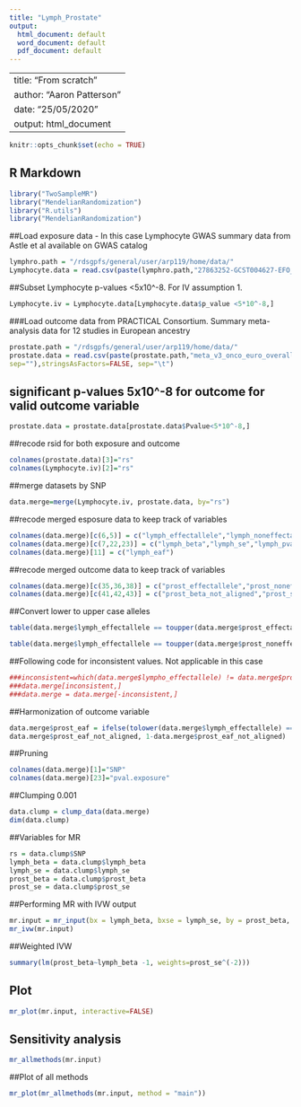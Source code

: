 ```yaml
---
title: "Lymph_Prostate"
output:
  html_document: default
  word_document: default
  pdf_document: default
---
```


---
title: "From scratch"
author: "Aaron Patterson"
date: "25/05/2020"
output: html_document
---

```r
knitr::opts_chunk$set(echo = TRUE)
```

## R Markdown

```r
library("TwoSampleMR")
library("MendelianRandomization")
library("R.utils")
library("MendelianRandomization")
```

##Load exposure data - In this case Lymphocyte GWAS summary data from Astle et al available on GWAS catalog


```r
lymphro.path = "/rdsgpfs/general/user/arp119/home/data/"
Lymphocyte.data = read.csv(paste(lymphro.path,"27863252-GCST004627-EFO_0004587.h.tsv.gz", sep=""), stringsAsFactors=FALSE, sep="\t")
```
##Subset Lymphocyte p-values <5x10^-8. For IV assumption 1.
```r
Lymphocyte.iv = Lymphocyte.data[Lymphocyte.data$p_value <5*10^-8,]

```

###Load outcome data from PRACTICAL Consortium. Summary meta-analysis data for 12 studies in European ancestry

```r
prostate.path = "/rdsgpfs/general/user/arp119/home/data/"
prostate.data = read.csv(paste(prostate.path,"meta_v3_onco_euro_overall_ChrAll_1_release.txt",
sep=""),stringsAsFactors=FALSE, sep="\t")
```

## significant p-values 5x10^-8 for outcome for valid outcome variable
```r

prostate.data = prostate.data[prostate.data$Pvalue<5*10^-8,]
```

##recode rsid for both exposure and outcome
```r
colnames(prostate.data)[3]="rs"
colnames(Lymphocyte.iv)[2]="rs"

```

##merge datasets by SNP

```r
data.merge=merge(Lymphocyte.iv, prostate.data, by="rs")

```
##recode merged esposure data to keep track of variables
```r
colnames(data.merge)[c(6,5)] = c("lymph_effectallele","lymph_noneffectallele")
colnames(data.merge)[c(7,22,23)] = c("lymph_beta","lymph_se","lymph_pval")
colnames(data.merge)[11] = c("lymph_eaf")
```

##recode merged outcome data to keep track of variables
```r
colnames(data.merge)[c(35,36,38)] = c("prost_effectallele","prost_noneffectallele","prost_eaf_not_aligned")
colnames(data.merge)[c(41,42,43)] = c("prost_beta_not_aligned","prost_se","prost_pval")
```

##Convert lower to upper case alleles
```r
table(data.merge$lymph_effectallele == toupper(data.merge$prost_effectallele))

table(data.merge$lymph_effectallele == toupper(data.merge$prost_noneffectallele))
```


##Following code for inconsistent values. Not applicable in this case
```r

###inconsistent=which(data.merge$lympho_effectallele) != data.merge$prost_effectallele& data.merge$lympho_effectallele) != data.merge$prost_noneffectallele)
###data.merge[inconsistent,]
###data.merge = data.merge[-inconsistent,]
```
##Harmonization of outcome variable
```r
data.merge$prost_eaf = ifelse(tolower(data.merge$lymph_effectallele) == data.merge$prost_effectallele,
data.merge$prost_eaf_not_aligned, 1-data.merge$prost_eaf_not_aligned)
```

##Pruning
```r
colnames(data.merge)[1]="SNP"
colnames(data.merge)[23]="pval.exposure"
```
##Clumping 0.001
```r
data.clump = clump_data(data.merge)
dim(data.clump)
```
##Variables for MR
```r

rs = data.clump$SNP
lymph_beta = data.clump$lymph_beta
lymph_se = data.clump$lymph_se
prost_beta = data.clump$prost_beta
prost_se = data.clump$prost_se
```
##Performing MR with IVW output
```r
mr.input = mr_input(bx = lymph_beta, bxse = lymph_se, by = prost_beta, byse = prost_se, exposure = "lymph", outcome = "Prostate", snps = rs)
mr_ivw(mr.input)
```
##Weighted IVW
```r
summary(lm(prost_beta~lymph_beta -1, weights=prost_se^(-2)))
```
## Plot
```r
mr_plot(mr.input, interactive=FALSE)
```
## Sensitivity analysis
```r
mr_allmethods(mr.input)
```
##Plot of all methods
```r
mr_plot(mr_allmethods(mr.input, method = "main"))
```


